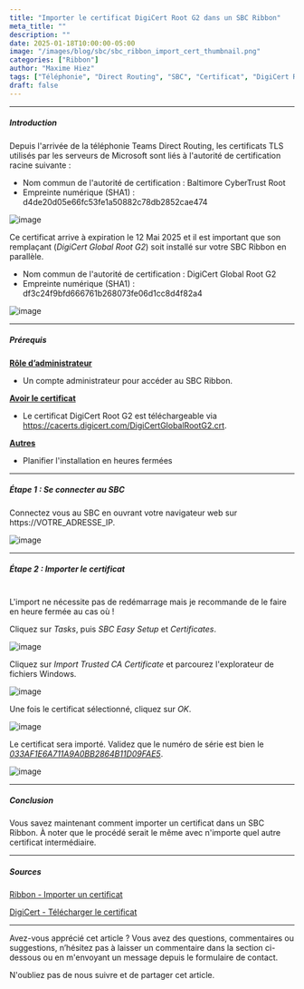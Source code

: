 ```yaml
---
title: "Importer le certificat DigiCert Root G2 dans un SBC Ribbon"
meta_title: ""
description: ""
date: 2025-01-18T10:00:00-05:00
image: "/images/blog/sbc/sbc_ribbon_import_cert_thumbnail.png"
categories: ["Ribbon"]
author: "Maxime Hiez"
tags: ["Téléphonie", "Direct Routing", "SBC", "Certificat", "DigiCert Root G2", "Baltimore CyberTrust Root"]
draft: false
---
```

---

##### Introduction
Depuis l'arrivée de la téléphonie Teams Direct Routing, les certificats TLS utilisés par les serveurs de Microsoft sont liés à l'autorité de certification racine suivante :
- Nom commun de l'autorité de certification : Baltimore CyberTrust Root
- Empreinte numérique (SHA1) : d4de20d05e66fc53fe1a50882c78db2852cae474

![image](/images/blog/sbc/sbc_import_cert_000.png)

Ce certificat arrive à expiration le 12 Mai 2025 et il est important que son remplaçant (*DigiCert Global Root G2*) soit installé sur votre SBC Ribbon en parallèle.
- Nom commun de l'autorité de certification : DigiCert Global Root G2
- Empreinte numérique (SHA1) : df3c24f9bfd666761b268073fe06d1cc8d4f82a4

![image](/images/blog/sbc/sbc_import_cert_001.png)

---

##### Prérequis
**<u>Rôle d’administrateur</u>**
- Un compte administrateur pour accéder au SBC Ribbon.

**<u>Avoir le certificat</u>**
- Le certificat DigiCert Root G2 est téléchargeable via https://cacerts.digicert.com/DigiCertGlobalRootG2.crt.

**<u>Autres</u>**
- Planifier l'installation en heures fermées

---

##### Étape 1 : Se connecter au SBC
Connectez vous au SBC en ouvrant votre navigateur web sur https://VOTRE_ADRESSE_IP.

![image](/images/blog/sbc/sbc_ribbon_import_cert_000.png)

---

##### Étape 2 : Importer le certificat <br/><br/>
<Notice type="info">L'import ne nécessite pas de redémarrage mais je recommande de le faire en heure fermée au cas où !</Notice>

Cliquez sur *Tasks*, puis *SBC Easy Setup* et *Certificates*.

![image](/images/blog/sbc/sbc_ribbon_import_cert_001.png)

Cliquez sur *Import Trusted CA Certificate* et parcourez l'explorateur de fichiers Windows.

![image](/images/blog/sbc/sbc_ribbon_import_cert_002.png)

Une fois le certificat sélectionné, cliquez sur *OK*.

![image](/images/blog/sbc/sbc_ribbon_import_cert_003.png)

Le certificat sera importé. Validez que le numéro de série est bien le *<u>033AF1E6A711A9A0BB2864B11D09FAE5</u>*.

![image](/images/blog/sbc/sbc_ribbon_import_cert_004.png)

---

##### Conclusion
Vous savez maintenant comment importer un certificat dans un SBC Ribbon. À noter que le procédé serait le même avec n'importe quel autre certificat intermédiaire.

---

##### Sources
[Ribbon - Importer un certificat](https://publicdoc.rbbn.com/display/UXDOC81/Importing+SBC+Edge+Supplementary+Certificates)

[DigiCert - Télécharger le certificat](https://cacerts.digicert.com/DigiCertGlobalRootG2.crt)

---


Avez-vous apprécié cet article ? Vous avez des questions, commentaires ou suggestions, n’hésitez pas à laisser un commentaire dans la section ci-dessous ou en m'envoyant un message depuis le formulaire de contact.

N'oubliez pas de nous suivre et de partager cet article.